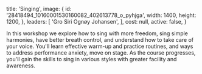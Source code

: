 
  title: 'Singing',
  image: {
    id: '28418494_10160001530160082_402613778_o_pyhjga',
    width: 1400,
    height: 1200,
  },
  leaders: [
    'Gro Siri Ognøy Johansen',
  ],
  cost: null,
  active: false,
}

In this workshop we explore how to sing with more freedom, sing simple harmonies, have better breath control, and understand how to take care of your voice. You'll learn effective warm-up and practice routines, and ways to address performance anxiety, move on stage. As the course progresses, you'll gain the skills to sing in various styles with greater facility and awareness.

